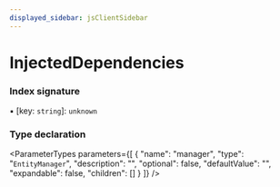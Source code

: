 ```yaml
---
displayed_sidebar: jsClientSidebar
---
```



# InjectedDependencies

### Index signature

▪ [key: `string`]: `unknown`

### Type declaration

<ParameterTypes parameters={[
  {
    "name": "manager",
    "type": "`EntityManager`",
    "description": "",
    "optional": false,
    "defaultValue": "",
    "expandable": false,
    "children": []
  }
]} />
